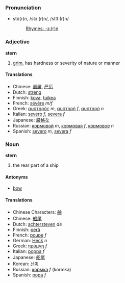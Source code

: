 ===Pronunciation===
*stû(r)n, /stɜː(r)n/, /st3:(r)n/
*:[[Rhymes:English:-ɜː(r)n|Rhymes: -ɜː(r)n]]

===Adjective===
'''stern'''

#[[grim]], has hardness or severity of nature or manner

====Translations====
*Chinese: [[嚴厲]], [[严厉]]
*Dutch: [[streng]]
*Finnish: [[kova]], [[tuikea]]
*French: [[sévère]] ''m/f''
*Greek: [[αυστηρός]] ''m'', [[αυστηρή]] ''f'', [[αυστηρό]] ''n''
*Italian: [[severo]] ''f'', [[severa]] ''f''
*Japanese: [[厳格な]]
*Russian: [[кормовой]] ''m'', [[кормовая]] ''f'', [[кормовое]] ''n''
*Spanish: [[severo]] ''m'', [[severa]] ''f''

===Noun===
'''stern'''

# the rear part of a ship

====Antonyms====
*[[bow]]

====Translations====
*Chinese Characters: [[舳]]
*Chinese: [[船尾]]
*Dutch: [[achtersteven]] ''de''
*Finnish: [[perä]]
*French: [[poupe]] ''f''
*German: [[Heck]] ''n''
*Greek: [[πρύμνη]] ''f''
*Italian: [[poppa]] ''f''
*Japanese: [[船尾]]
*Korean: [[선미]]
*Russian: [[кормка]] ''f'' (kormka)
*Spanish: [[popa]] ''f''